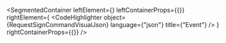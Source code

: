 
<SegmentedContainer
  leftElement={<RequestSignCommandDesc />}
  leftContainerProps={{}}
  rightElement={
    <CodeHighlighter
      object={RequestSignCommandVisualJson}
      language={"json"}
      title={"Event"}
    />
  }
  rightContainerProps={{}}
/>
